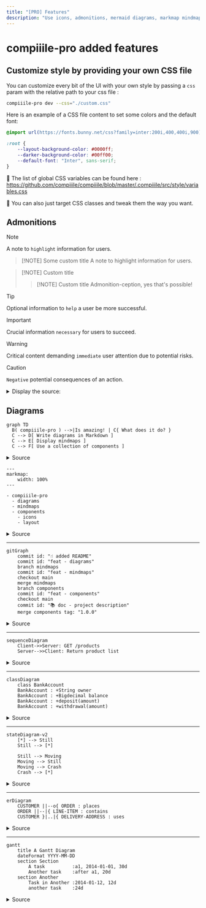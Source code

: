 ```yaml
---
title: "[PRO] Features"
description: "Use icons, admonitions, mermaid diagrams, markmap mindmaps in Markdow thanks to compiiile-pro."
---
```


# compiiile-pro added features <Icon name="star" />

## Customize style by providing your own CSS file

You can customize every bit of the UI with your own style by passing a `css` param with the relative path to your css file :

```bash
compiiile-pro dev --css="./custom.css"
```

Here is an example of a CSS file content to set some colors and the default font:

```css
@import url(https://fonts.bunny.net/css?family=inter:200i,400,400i,900);

:root {
	--layout-background-color: #0000ff;
	--darker-background-color: #00ff00;
	--default-font: "Inter", sans-serif;
}
```

:nail_care: The list of global CSS variables can be found here : https://github.com/compiiile/compiiile/blob/master/.compiiile/src/style/variables.css

:rainbow: You can also just target CSS classes and tweak them the way you want.

## Admonitions

> [!NOTE]
> A note to `highlight` information for users.

> [!NOTE] Some custom title
> A note to highlight information for users.

> [!NOTE] Custom title
>
> > [!NOTE] Custom title
> > Admonition-ception, yes that's possible!

> [!TIP]
> Optional information to `help` a user be more successful.

> [!IMPORTANT]
> Crucial information `necessary` for users to succeed.

> [!WARNING]
> Critical content demanding `immediate` user attention due to potential risks.

> [!CAUTION]
> `Negative` potential consequences of an action.

<details>
    <summary>Display the source:</summary>

    ```md
    > [!NOTE]
    > A note to `highlight` information for users.

    > [!NOTE] Some custom title
    > A note to highlight information for users.

    > [!NOTE] Custom title
    >
    > > [!NOTE] Custom title
    > > Admonition-ception, yes that's possible!

    > [!TIP]
    > Optional information to `help` a user be more successful.

    > [!IMPORTANT]
    > Crucial information `necessary` for users to succeed.

    > [!WARNING]
    > Critical content demanding `immediate` user attention due to potential risks.

    > [!CAUTION]
    > `Negative` potential consequences of an action.
    ```

</details>

## Diagrams

```mermaid
graph TD
  B( compiiile-pro ) -->|Is amazing! | C{ What does it do? }
  C --> D[ Write diagrams in Markdown ]
  C --> E[ Display mindmaps ]
  C --> F[ Use a collection of components ]
```

<details>
    <summary>Source</summary>

    ````md
        ```mermaid
        graph TD
        B( compiiile-pro ) -->|Is amazing! | C{ What does it do? }
        C --> D[ Write diagrams in Markdown ]
        C --> E[ Display mindmaps ]
        C --> F[ Use a collection of components ]
        ```
    ````

</details>

```markmap
---
markmap:
    width: 100%
---

- compiiile-pro
  - diagrams
  - mindmaps
  - components
    - icons
    - layout
```

<details>
    <summary>Source</summary>

    ````md
    ```markmap
    ---
    markmap:
        width: 100%
    ---

    - compiiile-pro
        - diagrams
        - mindmaps
        - components
            - icons
            - layout
    ```
    ````

</details>

---

```mermaid
gitGraph
    commit id: "☝️ added README"
    commit id: "feat - diagrams"
    branch mindmaps
    commit id: "feat - mindmaps"
    checkout main
    merge mindmaps
    branch components
    commit id: "feat - components"
    checkout main
    commit id: "📚 doc - project description"
    merge components tag: "1.0.0"
```

<details>
    <summary>Source</summary>

    ````md
    ```mermaid
    gitGraph
    commit id: "☝️ added README"
    commit id: "feat - diagrams"
    branch mindmaps
    commit id: "feat - mindmaps"
    checkout main
    merge mindmaps
    branch components
    commit id: "feat - components"
    checkout main
    commit id: "📚 doc - project description"
    merge components tag: "1.0.0"
    ```
    ````

</details>

---

```mermaid
sequenceDiagram
    Client->>Server: GET /products
    Server-->>Client: Return product list
```

<details>
    <summary>Source</summary>

    ````md
    ```mermaid
    sequenceDiagram
    Client->>Server: GET /products
    Server-->>Client: Return product list
    ```
    ````

</details>

---

```mermaid
classDiagram
    class BankAccount
    BankAccount : +String owner
    BankAccount : +Bigdecimal balance
    BankAccount : +deposit(amount)
    BankAccount : +withdrawal(amount)
```

<details>
    <summary>Source</summary>

    ````md
    ```mermaid
    classDiagram
    class BankAccount
    BankAccount : +String owner
    BankAccount : +Bigdecimal balance
    BankAccount : +deposit(amount)
    BankAccount : +withdrawal(amount)
    ```
    ````

</details>

---

```mermaid
stateDiagram-v2
    [*] --> Still
    Still --> [*]

    Still --> Moving
    Moving --> Still
    Moving --> Crash
    Crash --> [*]
```

<details>
    <summary>Source</summary>

    ````md
    ```mermaid
    stateDiagram-v2
    [*] --> Still
    Still --> [*]

    Still --> Moving
    Moving --> Still
    Moving --> Crash
    Crash --> [*]
    ```
    ````

</details>

---

```mermaid
erDiagram
    CUSTOMER ||--o{ ORDER : places
    ORDER ||--|{ LINE-ITEM : contains
    CUSTOMER }|..|{ DELIVERY-ADDRESS : uses
```

<details>
    <summary>Source</summary>

    ````md
    ```mermaid
    erDiagram
    CUSTOMER ||--o{ ORDER : places
    ORDER ||--|{ LINE-ITEM : contains
    CUSTOMER }|..|{ DELIVERY-ADDRESS : uses
    ```
    ````

</details>

---

```mermaid
gantt
    title A Gantt Diagram
    dateFormat YYYY-MM-DD
    section Section
        A task          :a1, 2014-01-01, 30d
        Another task    :after a1, 20d
    section Another
        Task in Another :2014-01-12, 12d
        another task    :24d
```

<details>
    <summary>Source</summary>

    ````md

`````mermaid
 gantt
     title A Gantt Diagram
     dateFormat YYYY-MM-DD
     section Section
         A task          :a1, 2014-01-01, 30d
         Another task    :after a1, 20d
     section Another
         Task in Another :2014-01-12, 12d
         another task    :24d
 ```
 ````
</details>

---

```mermaid
pie title Pets adopted by volunteers
 "Dogs" : 386
 "Cats" : 85
 "Rats" : 15
`````

<details>
    <summary>Source</summary>

    ````md

`````mermaid
 pie title Pets adopted by volunteers
     "Dogs" : 386
     "Cats" : 85
     "Rats" : 15
 ```
 ````
</details>

---

```mermaid
quadrantChart
 title Reach and engagement of campaigns
 x-axis Low Reach --> High Reach
 y-axis Low Engagement --> High Engagement
 quadrant-1 We should expand
 quadrant-2 Need to promote
 quadrant-3 Re-evaluate
 quadrant-4 May be improved
 Campaign A: [0.3, 0.6]
 Campaign B: [0.45, 0.23]
 Campaign C: [0.57, 0.69]
 Campaign D: [0.78, 0.34]
 Campaign E: [0.40, 0.34]
 Campaign F: [0.35, 0.78]
`````

<details>
    <summary>Source</summary>

    ````md
    ```mermaid
    quadrantChart
        title Reach and engagement of campaigns
        x-axis Low Reach --> High Reach
        y-axis Low Engagement --> High Engagement
        quadrant-1 We should expand
        quadrant-2 Need to promote
        quadrant-3 Re-evaluate
        quadrant-4 May be improved
        Campaign A: [0.3, 0.6]
        Campaign B: [0.45, 0.23]
        Campaign C: [0.57, 0.69]
        Campaign D: [0.78, 0.34]
        Campaign E: [0.40, 0.34]
        Campaign F: [0.35, 0.78]
    ```
    ````

</details>

---

```mermaid
xychart-beta
    title "Sales Revenue"
    x-axis [jan, feb, mar, apr, may, jun, jul, aug, sep, oct, nov, dec]
    y-axis "Revenue (in $)" 4000 --> 11000
    bar [5000, 6000, 7500, 8200, 9500, 10500, 11000, 10200, 9200, 8500, 7000, 6000]
    line [5000, 6000, 7500, 8200, 9500, 10500, 11000, 10200, 9200, 8500, 7000, 6000]
```

<details>
    <summary>Source</summary>

    ````md
    ```mermaid
    xychart-beta
        title "Sales Revenue"
        x-axis [jan, feb, mar, apr, may, jun, jul, aug, sep, oct, nov, dec]
        y-axis "Revenue (in $)" 4000 --> 11000
        bar [5000, 6000, 7500, 8200, 9500, 10500, 11000, 10200, 9200, 8500, 7000, 6000]
        line [5000, 6000, 7500, 8200, 9500, 10500, 11000, 10200, 9200, 8500, 7000, 6000]
    ```
    ````

</details>

---

```mermaid
timeline
    title History of Social Media Platform
    2002 : LinkedIn
    2004 : Facebook
         : Google
    2005 : Youtube
    2006 : Twitter
```

<details>
    <summary>Source</summary>

    ````md
    ```mermaid
    timeline
        title History of Social Media Platform
        2002 : LinkedIn
        2004 : Facebook
             : Google
        2005 : Youtube
        2006 : Twitter
    ```
    ````

</details>

---

```d2
direction: right

costumes: {
  shape: sql_table
  id: int {constraint: primary_key}
  silliness: int
  monster: int
  last_updated: timestamp
}

monsters: {
  shape: sql_table
  id: int {constraint: primary_key}
  movie: string
  weight: int
  last_updated: timestamp
}

costumes.monster -> monsters.id
costumes.style.border-radius: 4
monsters.style.border-radius: 4

style: {
  fill: "#eeeeee"
}
```

<details>
    <summary>Source</summary>

    ````md
    ```d2
    direction: right

    costumes: {
        shape: sql_table
        id: int {constraint: primary_key}
        silliness: int
        monster: int
        last_updated: timestamp
    }

    monsters: {
        shape: sql_table
        id: int {constraint: primary_key}
        movie: string
        weight: int
        last_updated: timestamp
    }

    costumes.monster -> monsters.id
    costumes.style.border-radius: 4
    monsters.style.border-radius: 4

    style: {
        fill: "#eeeeee"
    }
    ```
    ````

</details>

## Code blocks

Code block all have a copy content button with the pro version. The file type will be displayed, and you can also display a custom filename:

```bash filename="script.sh"
yarn dev
```

```bash
yarn add @compiiile/compiiile-pro
```

````mdx
```bash filename="script.sh"
yarn dev
```

```bash
yarn add @compiiile/compiiile-pro
```
````

## Components

Components are usable in `mdx` files without importing them.

### Icon

The `Icon` component is used to display an icon from the PhosphorIcons library. The icon name has to be passed in the `name` prop.

> Some blockquote with an icon <Icon name="github-logo" />

```mdx
> Some blockquote with an icon <Icon name="github-logo" />
```

You can also use icons in regular Markdown files (not `mdx`) by using the `i` tag with appropriate classes: `<i class="ph ph-smiley"></i>`

In Vue components, you can use the following syntax to dynamically import the icon you want: `<i-ph-user />`

### CGrid

The `CGrid` component allows you to use a grid layout (very useful for slides):

```mdx
<CGrid template="2 1" align="center">
    <div>
        # Title

        Lorem ipsum dolor sit amet, consectetur adipiscing elit, sed do eiusmod tempor incididunt ut labore et dolore magna aliqua. Ut enim ad minim veniam, quis nostrud exercitation ullamco laboris nisi ut aliquip ex ea commodo consequat. Duis aute irure dolor in reprehenderit in voluptate velit esse cillum dolore eu fugiat nulla pariatur. From [xodnnhm](https://giphy.com/xodnnhm).
    </div>

    ![](https://media.giphy.com/media/v1.Y2lkPTc5MGI3NjExdDI1d2lybmoycXA5NTQ1Y2N5Y3ZhOXVuYWxxcmh5MHJvMDdsbWdvcyZlcD12MV9pbnRlcm5hbF9naWZfYnlfaWQmY3Q9Zw/SKT9pS2jJ3J7lrn51E/giphy-downsized-large.gif)
</CGrid>
```

- The `template` prop works just like the `grid-template-columns` CSS property, you can omit the `fr` unit, it will be processed automatically.
    - `template="1 1"` will make 2 columns of equal width
    - `template="2 1"` will make 2 columns with the first one using 2/3 width
- You can vertically align items with the `align` prop, working like the `align-items` CSS property.
- You can specify the gap between components with the `gap` prop (defaults to `40px`)

### CCard

The `CCard` component can be used as a traditional card or a link.

- The `title` and `description` slots can be used for traditional cards
- To get it to work as a link, just provide a Markdown link as default slot, and specify a hint text if needed with the `hintText` prop

<CGrid gap="20px" template="1 1">
    <CCard hintText="Go to the specific page">
        [Some link](./3-pro-installation.md)
    </CCard>

    <CCard>
        [Link (without hint)](./3-pro-installation.md)
    </CCard>

    <CCard>
        <span slot="title">Title</span>
        <span slot="description">Some description</span>
    </CCard>

</CGrid>

&nbsp;

<details>
    <summary>Source</summary>

    ````mdx
    <CGrid gap="20px" template="1 1">
        <CCard hintText="Go to the specific page">
            [Check compiiile-pro installation](./3-pro-installation.md)
        </CCard>

        <CCard>
            [Link (with hover hint)](./3-pro-installation.md)
        </CCard>

        <CCard>
            <span slot="title">Title</span>
            <span slot="description">Some description</span>
        </CCard>
    </CGrid>
    ````

</details>

### CDetails

The `CDetails` component allows you to hide a block and reveal it by clicking on an arrow, just like the `details` HTML tag.

- The title can be set via a `summary` prop or a `summary` slot

<CDetails summary="Example">
    > [!TIP]
    > This is lit! :sparkles:
</CDetails>

<CDetails summary="Source">
	```mdx
	<CDetails summary="Example">
        > [!TIP]
        > This is lit! :sparkles:
    </CDetails>
	```
</CDetails>


### CSlide

The `CSlide` component can be used for every slide, it allows you to align content the way you want (horizontally and vertically), and to use custom themes.

- The `theme` prop applies a theme to the slide: `catpuccin-mocha`, `catpuccin-macchiato`, `catpuccin-frappe`, `catpuccin-latte`, `beetroot`, `blueberry`, `lemon`, `courgette`, `aubergine`, `carrot`. If not set, the default theme is applied.
- The `headingSerif` boolean prop changes the headings font to a serif one.
- The `headingMono` boolean prop changes the headings font to a monospace one.
- The `align` prop accepts a string with the horizontal and vertical alignement : `<left|center|right|stretch> <top|center|bottom>`, default `center center`.
- The `textAlign` prop overrides the text alignement for the slide : `left`, `center`, `right`
- For custom themes, you can provide these props : `textColor`, `backgroundColor`, and `controlsColor` that overrides theme colors.

`defaultTheme`, `headingSerif`, `headingMono`, `textColor`, `backgroundColor`, `controlsColor` can also be set in the frontmatter for all `CSlide` components, or be defined in the `site.data.slides` compiiile's config object key.

<CDetails summary="Example">
    ```mdx
    <CSlide theme="catpuccin-mocha" align="stretch center" controlsColor="#0000FF">

    # A slide with a custom theme

    </CSlide>
    ```
</CDetails>


### CGap

The `CGap` component can be used in slides, allowing you to add a gap between elements.

- The gap can be set with the `width` and `height` prop (accepting CSS values).

<CDetails summary="Example">
    ```mdx
    <CGap height="100px" />
    ```
</CDetails>
